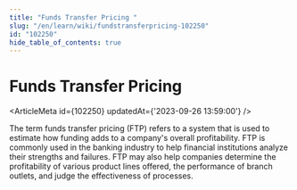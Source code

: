 ```yaml
---
title: "Funds Transfer Pricing "
slug: "/en/learn/wiki/fundstransferpricing-102250"
id: "102250"
hide_table_of_contents: true
---
```



# Funds Transfer Pricing 

<ArticleMeta id={102250} updatedAt={'2023-09-26 13:59:00'} />
<div className='border-solid border-b border-t-0 my-4 border-[var(--ifm-color-gray-300)]' />

The term funds transfer pricing (FTP) refers to a system that is used to estimate how funding adds to a company's overall profitability. FTP is commonly used in the banking industry to help financial institutions analyze their strengths and failures. FTP may also help companies determine the profitability of various product lines offered, the performance of branch outlets, and judge the effectiveness of processes.
